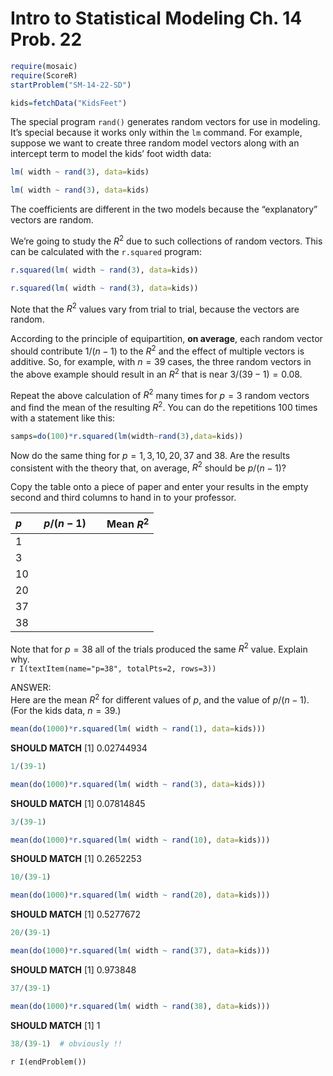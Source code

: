 Intro to Statistical Modeling Ch. 14 Prob. 22
========================================================
```r
require(mosaic)
require(ScoreR)
startProblem("SM-14-22-SD")
```

```r
kids=fetchData("KidsFeet")
```
The special program <code>rand()</code> generates random vectors for use in modeling.   It's special because it works only within the <code>lm</code> command.  For example, suppose we want to create three random model vectors along with an intercept term to model the kids' foot width data:
```r
lm( width ~ rand(3), data=kids)
```
 
```r
lm( width ~ rand(3), data=kids)
```
 

The coefficients are different in the two models because the
"explanatory" vectors are random.

We're going to study the $R^2$ due to such collections of random vectors.  This can be calculated with the <code>r.squared</code> program: 
```r
r.squared(lm( width ~ rand(3), data=kids))
```

```r
r.squared(lm( width ~ rand(3), data=kids))
```

Note that the $R^2$ values vary from trial to trial, because the vectors are random.

According to the principle of equipartition, **on average**, each random vector should contribute $1/(n-1)$ to the $R^2$ and the effect of multiple vectors is additive. So, for example, with $n=39$ cases, the three random vectors in the above example should result in an $R^2$ that is near $3/(39-1) = 0.08$.


Repeat the above calculation of $R^2$ many times for $p=3$ random vectors and find the mean of the resulting $R^2$.  You can do the repetitions 100 times with a statement like this:
```r
samps=do(100)*r.squared(lm(width~rand(3),data=kids))
```

Now do the same thing for $p=1,3,10,20,37$ and $38$.  Are the results consistent with the theory that, on average, $R^2$ should be $p/(n-1)$?


Copy the table onto a piece of paper and enter your results in the empty second and third columns to hand in to your professor.  


| $p$ &nbsp; | &nbsp; $p/(n-1)$ &nbsp; | &nbsp; Mean $R^2$ |
|:---|:---:|:---:|
| 1 | | |
| 3 | | | 
| 10 | | | 
| 20 | | |
| 37 | | |
| 38 | | | 


Note that for $p=38$ all of the trials produced the same $R^2$ value. Explain why.    
`r I(textItem(name="p=38", totalPts=2, rows=3))`


<aside>
ANSWER:    
Here are the mean $R^2$  for different values of $p$, and the value of $p/(n-1)$. (For the kids data, $n=39$.)
```r
mean(do(1000)*r.squared(lm( width ~ rand(1), data=kids)))
```
**SHOULD MATCH**
[1] 0.02744934
```r
1/(39-1)
```

```r
mean(do(1000)*r.squared(lm( width ~ rand(3), data=kids)))
```
**SHOULD MATCH**
[1] 0.07814845
```r
3/(39-1)
```

```r
mean(do(1000)*r.squared(lm( width ~ rand(10), data=kids)))
```
**SHOULD MATCH**
[1] 0.2652253
```r
10/(39-1)
```

```r
mean(do(1000)*r.squared(lm( width ~ rand(20), data=kids)))
```
**SHOULD MATCH**
[1] 0.5277672
```r
20/(39-1)
```

```r
mean(do(1000)*r.squared(lm( width ~ rand(37), data=kids)))
```
**SHOULD MATCH**
[1] 0.973848
```r
37/(39-1)
```

```r
mean(do(1000)*r.squared(lm( width ~ rand(38), data=kids)))
```
**SHOULD MATCH**
[1] 1
```r
38/(39-1)  # obviously !!
```
</aside>

`r I(endProblem())`